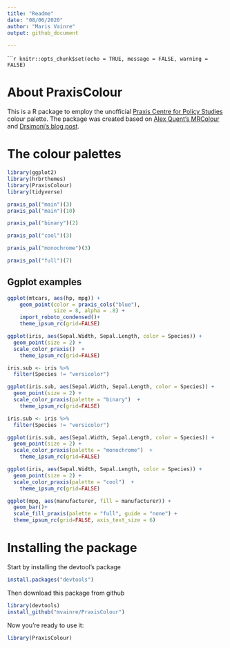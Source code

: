 ---
title: "Readme"
date: "08/06/2020"
author: "Maris Vainre"
output: github_document

---

``````{r setup, include=FALSE}
knitr::opts_chunk$set(echo = TRUE, message = FALSE, warning = FALSE)
```

# About PraxisColour

This is a R package to employ the unofficial [Praxis Centre for Policy Studies](http://www.praxis.ee/en/) colour palette. The package was created based on [Alex Quent's MRColour](https://github.com/JAQuent/MRColour) and [Drsimonj's blog post](https://drsimonj.svbtle.com/creating-corporate-colour-palettes-for-ggplot2).

# The colour palettes

```{r palettesMain, message=FALSE, warning=FALSE, include=TRUE}
library(ggplot2)
library(hrbrthemes)
library(PraxisColour)
library(tidyverse)

praxis_pal("main")(3)
praxis_pal("main")(10)
```

```{r paletteBinary}
praxis_pal("binary")(2)
```
```{r paletteCool}
praxis_pal("cool")(3)
```

```{r paletteMonochrome}
praxis_pal("monochrome")(3)
```

```{r paletteFull}
praxis_pal("full")(7)
```

## Ggplot examples

```{r dotsSin, warning=FALSE}
ggplot(mtcars, aes(hp, mpg)) +
    geom_point(color = praxis_cols("blue"),
               size = 8, alpha = .8) +
    import_roboto_condensed()+
    theme_ipsum_rc(grid=FALSE)
```

```{r dots3, warning=FALSE}
ggplot(iris, aes(Sepal.Width, Sepal.Length, color = Species)) +
  geom_point(size = 2) +
  scale_color_praxis()  +
    theme_ipsum_rc(grid=FALSE)
```

```{r dotsBin, warning=FALSE}

iris.sub <- iris %>%
  filter(Species != "versicolor")

ggplot(iris.sub, aes(Sepal.Width, Sepal.Length, color = Species)) +
  geom_point(size = 2) +
  scale_color_praxis(palette = "binary")  +
    theme_ipsum_rc(grid=FALSE)
```

```{r dotsMono, warning=FALSE}

iris.sub <- iris %>%
  filter(Species != "versicolor")

ggplot(iris.sub, aes(Sepal.Width, Sepal.Length, color = Species)) +
  geom_point(size = 2) +
  scale_color_praxis(palette = "monochrome")  +
    theme_ipsum_rc(grid=FALSE)
```

```{r dots2, warning=FALSE}
ggplot(iris, aes(Sepal.Width, Sepal.Length, color = Species)) +
  geom_point(size = 2) +
  scale_color_praxis(palette = "cool")  +
    theme_ipsum_rc(grid=FALSE)
```

``` {r barAll, warning=FALSE}
ggplot(mpg, aes(manufacturer, fill = manufacturer)) +
  geom_bar()+
  scale_fill_praxis(palette = "full", guide = "none") +
  theme_ipsum_rc(grid=FALSE, axis_text_size = 6)
```


# Installing the package

Start by installing the devtool's package

```{r devtoolsInstall, eval=FALSE, message=FALSE, warning=FALSE, include=TRUE}
install.packages("devtools")
```

Then download this package from github
```{r GithubDL, eval=FALSE, message=FALSE, warning=FALSE, include=TRUE}
library(devtools)
install_github("mvainre/PraxisColour")
```
Now you're ready to use it:
```{r Run, message=FALSE, warning=FALSE, eval=FALSE,  include=TRUE}
library(PraxisColour)
```
